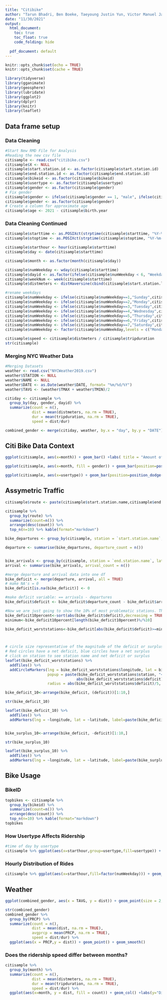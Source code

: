 ```yaml
---
title: "Citibike"
author: "Tarun Bhadri, Ben Boeke, Taeyoung Justin Yun, Victor Manuel Jauregui-Tapia, Vincent Qu Dee"
date: "11/30/2021"
output: 
  html_document:
    toc: true
    toc_float: true
    code_folding: hide
    
  pdf_document: default
---
```


```r
knitr::opts_chunk$set(echo = TRUE)
knitr::opts_chunk$set(cache = TRUE)
```
```r
library(tidyverse)
library(gganimate)
library(geosphere)
library(lubridate)
library(ggplot2)
library(dplyr)
library(knitr)
library(leaflet)
```


## Data frame setup 
### Data Cleaning 
```r
#Start New RMD File for Analysis
#Reading the new csv file 
citisample <- read.csv("citibike.csv")
citisample$X <- NULL
citisample$start.station.id <- as.factor(citisample$start.station.id)
citisample$end.station.id <- as.factor(citisample$end.station.id)
citisample$bikeid <- as.factor(citisample$bikeid)
citisample$usertype <- as.factor(citisample$usertype)
citisample$gender <- as.factor(citisample$gender)
# Fix gender
citisample$gender <- ifelse(citisample$gender == 1, "male", ifelse(citisample$gender == 2, "female", "unknown"))
citisample$gender <- as.factor(citisample$gender)
# Create a column for approximate age
citisample$age <- 2021 - citisample$birth.year
```

### Data Cleaning Continued
```r
citisample$starttime <- as.POSIXct(strptime(citisample$starttime, "%Y-%m-%d %H:%M:%S"))
citisample$stoptime <- as.POSIXct(strptime(citisample$stoptime, "%Y-%m-%d %H:%M:%S"))

citisample$starthour <- hour(citisample$starttime)
citisample$day <- date(citisample$starttime)

citisample$month <- as.factor(month(citisample$day))

citisample$numWeekday <- wday(citisample$starttime)
citisample$dayid <- as.factor(ifelse(citisample$numWeekday < 6, "Weekday", "Weekend"))
citisample$weekNum <- week(citisample$starttime)
citisample$distmeters <- distHaversine(cbind(citisample$start.station.latitude, citisample$start.station.longitude), cbind(citisample$end.station.latitude, citisample$end.station.longitude))

#rename weekdays
citisample$numWeekday <- ifelse(citisample$numWeekday==1,"Sunday",citisample$numWeekday)
citisample$numWeekday <- ifelse(citisample$numWeekday==2,"Monday",citisample$numWeekday)
citisample$numWeekday <- ifelse(citisample$numWeekday==3,"Tuesday",citisample$numWeekday)
citisample$numWeekday <- ifelse(citisample$numWeekday==4,"Wednesday",citisample$numWeekday)
citisample$numWeekday <- ifelse(citisample$numWeekday==5,"Thursday",citisample$numWeekday)
citisample$numWeekday <- ifelse(citisample$numWeekday==6,"Friday",citisample$numWeekday)
citisample$numWeekday <- ifelse(citisample$numWeekday==7,"Saturday",citisample$numWeekday)
citisample$numWeekday <- factor(citisample$numWeekday,levels = c("Monday","Tuesday","Wednesday","Thursday","Friday","Saturday","Sunday"))

citisample$speed <- citisample$distmeters / citisample$tripduration
str(citisample)
```
### Merging NYC Weather Data
```r
#Merging Datasets
weather <- read.csv("NYCWeather2019.csv")
weather$STATION <- NULL
weather$NAME <- NULL
weather$DATE <- as.Date(weather$DATE, format= "%m/%d/%Y")
weather$TAVG <- (weather$TMAX + weather$TMIN)/2

citiday <- citisample %>%
  group_by(day, gender, dayid) %>%
  summarize(count = n(),
            dist = mean(distmeters, na.rm = TRUE),
            dur = mean(tripduration, na.rm = TRUE),
            speed = dist/dur)

combined_gender <- merge(citiday, weather, by.x = "day", by.y = "DATE")
```
## Citi Bike Data Context 
```r
ggplot(citisample, aes(x=month)) + geom_bar() +labs( title = "Amount of Rides in 2019 per month")
```

```r
ggplot(citisample, aes(x=month, fill = gender)) + geom_bar(position=position_dodge()) +labs( title = "Amount of Rides in 2019 by gender")
```

```r
ggplot(citisample, aes(x=usertype)) + geom_bar(position=position_dodge()) +labs( title = "Subscriber v. Customer amount of rides in 2019")
```



## Assymetric Traffic 
```r
citisample$route <- paste(citisample$start.station.name,citisample$end.station.name,sep=" -> ")

citisample %>% 
  group_by(route) %>% 
  summarize(count=n()) %>% 
  arrange(desc(count)) %>% 
  top_n(n=10) %>% kable(format="markdown")
```


```r
bike_departures <- group_by(citisample, station = `start.station.name`, latitude = `start.station.latitude`, longitude = `start.station.longitude`)

departure <- summarise(bike_departures, departure_count = n())


bike_arrivals <- group_by(citisample, station = `end.station.name`, latitude = `end.station.latitude`, longitude = `end.station.longitude`)
arrival <- summarise(bike_arrivals, arrival_count = n())

#merge departure and arrival data into one df
bike_deficit <- merge(departure, arrival, all = TRUE)
# make NA's = 0
bike_deficit[is.na(bike_deficit)] <- 0

#make deficit variable: == arrivals - departures
bike_deficit$deficit <- bike_deficit$departure_count - bike_deficit$arrival_count
```

```r
#Now we are just going to show the 10% of most problematic stations. That means that we are only going to show the 10% of stations where the difference between arrivals and departures is higher
bike_deficit10percent<-sort(abs(bike_deficit$deficit),decreasing = TRUE)
minimum<-bike_deficit10percent[length(bike_deficit10percent)%/%10]

bike_deficit_worststations<-bike_deficit[abs(bike_deficit$deficit)>=minimum,]



# circle size representative of the magnitude of the deficit or surplus the station has (absolute val of how many more departures it has than arrivals)
# Red circles have a net deficit, blue circles have a net surplus
# click on station to see station name and net deficit or surplus
leaflet(bike_deficit_worststations) %>% 
  addTiles() %>%
  addCircleMarkers(lng = bike_deficit_worststations$longitude, lat = bike_deficit_worststations$latitude, 
                   popup = paste(bike_deficit_worststations$station, "<br>", ifelse(bike_deficit_worststations$deficit>=0, "Bike deficit = ", "Bike surplus = "), 
                                abs(bike_deficit_worststations$deficit)), 
                   radius = abs(bike_deficit_worststations$deficit)/5, color = ifelse(bike_deficit_worststations$deficit>0, "red", "green"))
```


```r
bike_deficit_10<-arrange(bike_deficit, (deficit))[1:10,]

str(bike_deficit_10)

leaflet(bike_deficit_10) %>% 
  addTiles() %>%
  addMarkers(lng = ~longitude, lat = ~latitude, label=paste(bike_deficit_10$station,bike_deficit_10$deficit))


bike_surplus_10<-arrange(bike_deficit, -deficit)[1:10,]

str(bike_surplus_10)

leaflet(bike_surplus_10) %>% 
  addTiles() %>%
  addMarkers(lng = ~longitude, lat = ~latitude, label=paste(bike_surplus_10$station,bike_surplus_10$deficit))

```




## Bike Usage 
### BikeID
```r
topbikes <- citisample %>%
  group_by(bikeid) %>%
  summarize(count=n()) %>%
  arrange(desc(count)) %>%
  top_n(n=10) %>% kable(format="markdown")
topbikes
```

### How Usertype Affects Ridership
```r
#time of day by usertype
citisample %>% ggplot(aes(x=starthour,group=usertype,fill=usertype)) + geom_density(alpha=.3) + theme(legend.title=element_blank(),axis.text.y=element_blank())+ggtitle(expression(atop("How Usertype Affects Time of Day Distribution",atop("Customer = 24 hour/7 Day pass  | Subscriber = Annual Pass")))) 
```

### Hourly Distribution of Rides
```r
citisample %>% ggplot(aes(x=starthour,fill=factor(numWeekday))) + geom_density(alpha=.2)+facet_wrap(~numWeekday,ncol=2)+theme(legend.position="none",axis.text.y=element_blank(),plot.title=element_text(hjust=.5)) + ggtitle(expression(atop("Hourly Distribution of Rides",atop("Weekday Peaks during Morning Rush (8am-9am) and Afternoon Rush (5pm-6pm)"))))
```

## Weather 

```r
ggplot(combined_gender, aes(x = TAVG, y = dist)) + geom_point(size = 2, alpha = 0.5, color = "yellowgreen") + geom_smooth(color = "darkgreen") + ylim(0,3000) 
```

```r
str(combined_gender)
combined_gender %>%
  group_by(PRCP) %>%
  summarize(count = n(),
            dist = mean(dist, na.rm = TRUE),
            avgprcp = mean(PRCP, na.rm = TRUE),
            speed = dist/dur) %>%
  ggplot(aes(x = PRCP,y = dist)) + geom_point() + geom_smooth()

```


### Does the ridership speed differ between months? 
```r
citisample %>%
  group_by(month) %>%
  summarize(count = n(),
            dist = mean(distmeters, na.rm = TRUE),
            dur = mean(tripduration, na.rm = TRUE),
            speed = dist/dur) %>%
  ggplot(aes(x=month, y = dist, fill = count)) + geom_col() +labs(y="Distance", title = "Avg Distance each Month" )
```
